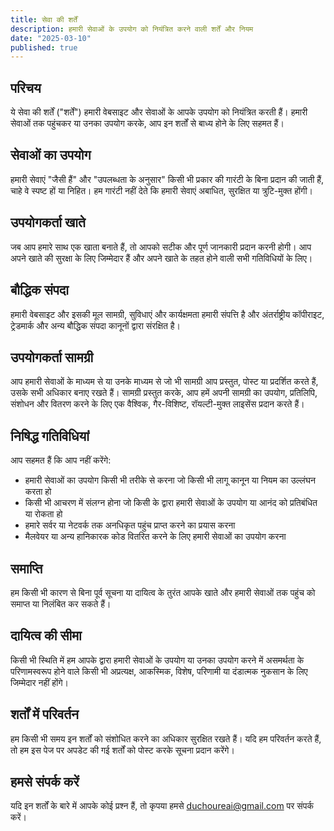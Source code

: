 ```yaml
---
title: सेवा की शर्तें
description: हमारी सेवाओं के उपयोग को नियंत्रित करने वाली शर्तें और नियम
date: "2025-03-10"
published: true
---
```


## परिचय

ये सेवा की शर्तें ("शर्तें") हमारी वेबसाइट और सेवाओं के आपके उपयोग को नियंत्रित करती हैं। हमारी सेवाओं तक पहुंचकर या उनका उपयोग करके, आप इन शर्तों से बाध्य होने के लिए सहमत हैं।

## सेवाओं का उपयोग

हमारी सेवाएं "जैसी हैं" और "उपलब्धता के अनुसार" किसी भी प्रकार की गारंटी के बिना प्रदान की जाती हैं, चाहे वे स्पष्ट हों या निहित। हम गारंटी नहीं देते कि हमारी सेवाएं अबाधित, सुरक्षित या त्रुटि-मुक्त होंगी।

## उपयोगकर्ता खाते

जब आप हमारे साथ एक खाता बनाते हैं, तो आपको सटीक और पूर्ण जानकारी प्रदान करनी होगी। आप अपने खाते की सुरक्षा के लिए जिम्मेदार हैं और अपने खाते के तहत होने वाली सभी गतिविधियों के लिए।

## बौद्धिक संपदा

हमारी वेबसाइट और इसकी मूल सामग्री, सुविधाएं और कार्यक्षमता हमारी संपत्ति है और अंतर्राष्ट्रीय कॉपीराइट, ट्रेडमार्क और अन्य बौद्धिक संपदा कानूनों द्वारा संरक्षित है।

## उपयोगकर्ता सामग्री

आप हमारी सेवाओं के माध्यम से या उनके माध्यम से जो भी सामग्री आप प्रस्तुत, पोस्ट या प्रदर्शित करते हैं, उसके सभी अधिकार बनाए रखते हैं। सामग्री प्रस्तुत करके, आप हमें अपनी सामग्री का उपयोग, प्रतिलिपि, संशोधन और वितरण करने के लिए एक वैश्विक, गैर-विशिष्ट, रॉयल्टी-मुक्त लाइसेंस प्रदान करते हैं।

## निषिद्ध गतिविधियां

आप सहमत हैं कि आप नहीं करेंगे:

- हमारी सेवाओं का उपयोग किसी भी तरीके से करना जो किसी भी लागू कानून या नियम का उल्लंघन करता हो
- किसी भी आचरण में संलग्न होना जो किसी के द्वारा हमारी सेवाओं के उपयोग या आनंद को प्रतिबंधित या रोकता हो
- हमारे सर्वर या नेटवर्क तक अनधिकृत पहुंच प्राप्त करने का प्रयास करना
- मैलवेयर या अन्य हानिकारक कोड वितरित करने के लिए हमारी सेवाओं का उपयोग करना

## समाप्ति

हम किसी भी कारण से बिना पूर्व सूचना या दायित्व के तुरंत आपके खाते और हमारी सेवाओं तक पहुंच को समाप्त या निलंबित कर सकते हैं।

## दायित्व की सीमा

किसी भी स्थिति में हम आपके द्वारा हमारी सेवाओं के उपयोग या उनका उपयोग करने में असमर्थता के परिणामस्वरूप होने वाले किसी भी अप्रत्यक्ष, आकस्मिक, विशेष, परिणामी या दंडात्मक नुकसान के लिए जिम्मेदार नहीं होंगे।

## शर्तों में परिवर्तन

हम किसी भी समय इन शर्तों को संशोधित करने का अधिकार सुरक्षित रखते हैं। यदि हम परिवर्तन करते हैं, तो हम इस पेज पर अपडेट की गई शर्तों को पोस्ट करके सूचना प्रदान करेंगे।

## हमसे संपर्क करें

यदि इन शर्तों के बारे में आपके कोई प्रश्न हैं, तो कृपया हमसे duchoureai@gmail.com पर संपर्क करें।
